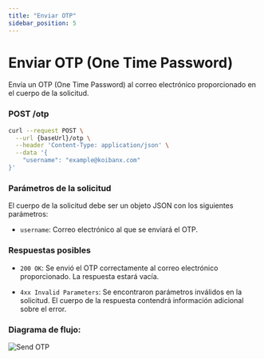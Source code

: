 ```yaml
---
title: "Enviar OTP"
sidebar_position: 5
---
```


# Enviar OTP (One Time Password)

Envía un OTP (One Time Password) al correo electrónico proporcionado en el cuerpo de la solicitud.

### <span>POST</span> /otp

```bash
curl --request POST \
  --url {baseUrl}/otp \
  --header 'Content-Type: application/json' \
  --data '{
	"username": "example@koibanx.com"
}'
```

### Parámetros de la solicitud

El cuerpo de la solicitud debe ser un objeto JSON con los siguientes parámetros:

- `username`: Correo electrónico al que se enviará el OTP.

### Respuestas posibles

- `200 OK`: Se envió el OTP correctamente al correo electrónico proporcionado. La respuesta estará vacía.

- `4xx Invalid Parameters`: Se encontraron parámetros inválidos en la solicitud. El cuerpo de la respuesta contendrá información adicional sobre el error.

### Diagrama de flujo:

![Send OTP](./sendOTP.png)
